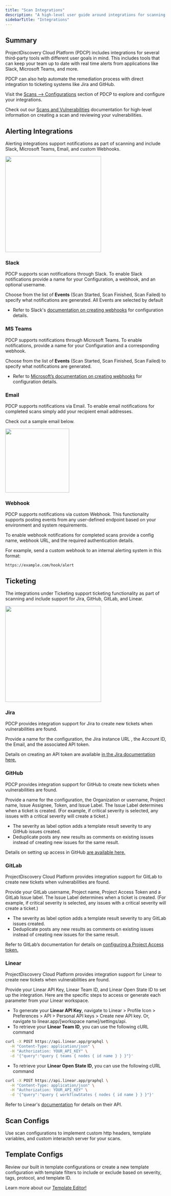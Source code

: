 ```yaml
---
title: "Scan Integrations"
description: "A high-level user guide around integrations for scanning including alerts and ticketing"
sidebarTitle: "Integrations"
---
```


## Summary

ProjectDiscovery Cloud Platform (PDCP) includes integrations for several third-party tools with different user goals in mind. 
This includes tools that can keep your team up to date with real time alerts from applications like Slack, Microsoft Teams, and more.

PDCP can also help automate the remediation process with direct integration to ticketing systems like Jira and GitHub.

Visit the [Scans --> Configurations](https://cloud.projectdiscovery.io/scans/configs) section of PDCP to explore and configure your integrations.

<Info> Check out our [Scans and Vulnerabilities](/cloud/scanning/createscans) documentation for high-level information on creating a scan and reviewing your vulnerabilities. </Info>

## Alerting Integrations

Alerting integrations support notifications as part of scanning and include Slack, Microsoft Teams, Email, and custom Webhooks. 

<img height="300" src="/images/platform/scanintegrations.png" />

### Slack

PDCP supports scan notifications through Slack. To enable Slack notifications provide a name for your Configuration, a webhook, and an optional username. 

Choose from the list of **Events** (Scan Started, Scan Finished, Scan Failed) to specify what notifications are generated. All Events are selected by default 

 - Refer to Slack's [documentation on creating webhooks](https://api.slack.com/messaging/webhooks) for configuration details. 

 ### MS Teams

PDCP supports notifications through Microsoft Teams. To enable notifications, provide a name for your Configuration and a corresponding webhook.

Choose from the list of **Events** (Scan Started, Scan Finished, Scan Failed)  to specify what notifications are generated.

- Refer to [Microsoft’s documentation on creating webhooks](https://learn.microsoft.com/en-us/microsoftteams/platform/webhooks-and-connectors/how-to/add-incoming-webhook?tabs=newteams%2Cdotnet) for configuration details.

### Email

PDCP supports notifications via Email. To enable email notifications for completed scans simply add your recipient email addresses.

Check out a sample email below.

<img height="200" src="/images/platform/scanemail.png" />

### Webhook

PDCP supports notifications via custom Webhook. This functionality supports posting events from any user-defined endpoint based on your environment and system requirements. 
 
To enable webhook notifications for completed scans provide a config name, webhook URL, and the required authentication details. 

For example, send a custom webhook to an internal alerting system in this format:

`https://example.com/hook/alert`

## Ticketing

The integrations under Ticketing support ticketing functionality as part of scanning and include support for Jira, GitHub, GitLab, and Linear. 

<img height="300" src="/images/platform/scansticketing.png" />

### Jira

PDCP provides integration support for Jira to create new tickets when vulnerabilities are found. 

Provide a name for the configuration, the Jira instance URL , the Account ID, the Email, and the associated API token. 

Details on creating an API token are available [in the Jira documentation here.](https://support.atlassian.com/atlassian-account/docs/manage-api-tokens-for-your-atlassian-account/)

### GitHub

PDCP provides integration support for GitHub to create new tickets when vulnerabilities are found.

Provide a name for the configuration, the Organization or username, Project name, Issue Assignee, Token, and Issue Label. The Issue Label determines when a ticket is created. (For example, if critical severity is selected, any issues with a critical severity will create a ticket.)  

 - The severity as label option adds a template result severity to any GitHub issues created. 
 - Deduplicate posts any new results as comments on existing issues instead of creating new issues for the same result. 

Details on setting up access in GitHub [are available here.](https://docs.github.com/en/authentication/keeping-your-account-and-data-secure/managing-your-personal-access-tokens) 

### GitLab

ProjectDiscovery Cloud Platform provides integration support for GitLab to create new tickets when vulnerabilities are found. 

Provide your GitLab username, Project name, Project Access Token and a GitLab Issue label. The Issue Label determines when a ticket is created. 
(For example, if critical severity is selected, any issues with a critical severity will create a ticket.)  

 - The severity as label option adds a template result severity to any GitLab issues created. 
 - Deduplicate posts any new results as comments on existing issues instead of creating new issues for the same result. 

 Refer to GitLab’s documentation for details on [configuring a Project Access token.](https://docs.gitlab.com/ee/user/project/settings/project_access_tokens.html#create-a-project-access-token) 

### Linear

ProjectDiscovery Cloud Platform provides integration support for Linear to create new tickets when vulnerabilities are found.

Provide your Linear API Key, Linear Team ID, and Linear Open State ID to set up the integration. Here are the specific steps to access or generate each parameter from your Linear workspace.

 - To generate your **Linear API Key**, navigate to Linear > Profile Icon > Preferences > API > Personal API keys > Create new API key. Or, navigate to linear.app/[workspace name]/settings/api.
 - To retrieve your **Linear Team ID**, you can use the following cURL command 
```bash
curl -X POST https://api.linear.app/graphql \
  -H "Content-Type: application/json" \
  -H "Authorization: YOUR_API_KEY" \
  -d '{"query":"query { teams { nodes { id name } } }"}'
```
 - To retrieve your **Linear Open State ID**, you can use the following cURL command 
```bash
curl -X POST https://api.linear.app/graphql \
  -H "Content-Type: application/json" \
  -H "Authorization: YOUR_API_KEY" \
  -d '{"query":"query { workflowStates { nodes { id name } } }"}'
```
Refer to Linear's [documentation](https://developers.linear.app/docs/graphql/working-with-the-graphql-api) for details on their API.

## Scan Configs
Use scan configurations to implement custom http headers, template variables, and custom interactsh server for your scans.


## Template Configs

Review our built in template configurations or create a new template configuration with template filters to include or exclude based on severity, tags, protocol, and template ID.

Learn more about our [Template Editor!](/cloud/editor/overview)
